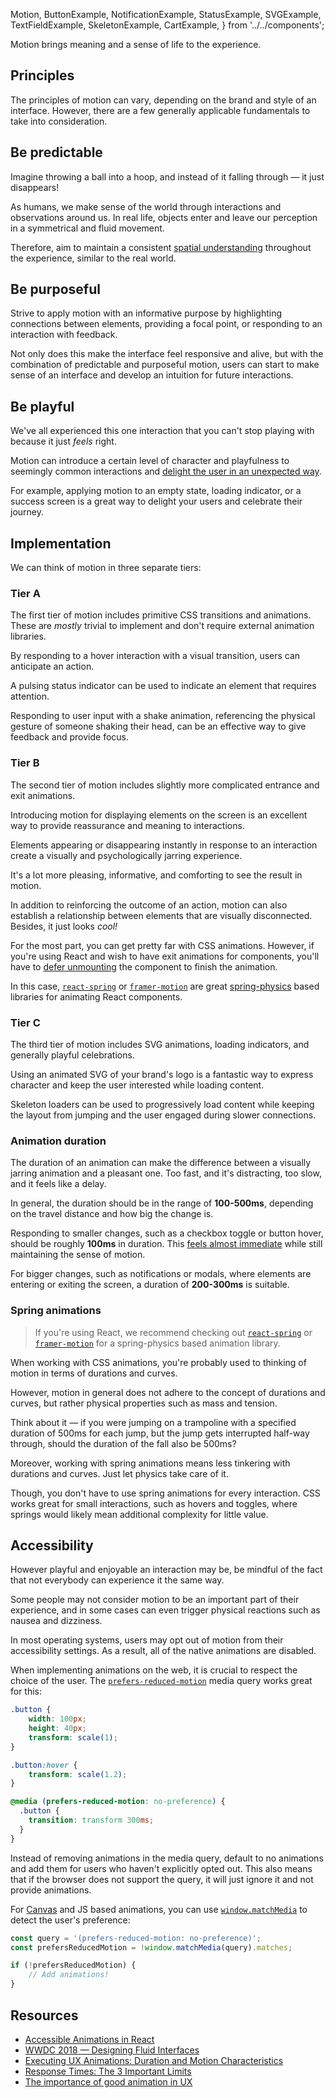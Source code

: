   Motion,
  ButtonExample,
  NotificationExample,
  StatusExample,
  SVGExample,
  TextFieldExample,
  SkeletonExample,
  CartExample,
} from '../../components';

<article>

<Title>
    Motion
</Title>

Motion brings meaning and a sense of life to the experience.

<div className="center">
    <Motion />
</div>

</article>

<article>

## Principles

The principles of motion can vary, depending on the brand and style of an interface.
However, there are a few generally applicable fundamentals to take into consideration.

## Be predictable

Imagine throwing a ball into a hoop, and instead of it falling through — it just disappears!

As humans, we make sense of the world through interactions and observations around us.
In real life, objects enter and leave our perception in a symmetrical and fluid movement.

Therefore, aim to maintain a consistent [spatial understanding](https://en.wikipedia.org/wiki/Spatial_ability#Spatial_perception) throughout the experience, similar to the real world.

<!-- example (fade elements in and out) -->

## Be purposeful

Strive to apply motion with an informative purpose by highlighting connections between elements,
providing a focal point, or responding to an interaction with feedback.

Not only does this make the interface feel responsive and alive,
but with the combination of predictable and purposeful motion, users can start to make sense of an interface and develop an intuition for future interactions.

## Be playful

We've all experienced this one interaction that you can't stop playing with because it just _feels_ right.

Motion can introduce a certain level of character and playfulness to seemingly common interactions and [delight the user in an unexpected way](https://www.youtube.com/watch?v=Z2d9rw9RwyE).

For example, applying motion to an empty state, loading indicator, or a success screen is a great way to delight your users and celebrate their journey.

</article>

<article>

## Implementation

We can think of motion in three separate tiers:

### Tier A

The first tier of motion includes primitive CSS transitions and animations.
These are _mostly_ trivial to implement and don't require external animation libraries.

By responding to a hover interaction with a visual transition, users can anticipate an action.

<ButtonExample />

A pulsing status indicator can be used to indicate an element that requires attention.

<StatusExample />

Responding to user input with a shake animation,
referencing the physical gesture of someone shaking their head, can be an effective way to give feedback and provide focus.

<TextFieldExample />

### Tier B

The second tier of motion includes slightly more complicated entrance and exit animations.

Introducing motion for displaying elements on the screen is an excellent way to provide reassurance and meaning to interactions.

Elements appearing or disappearing instantly in response to an interaction create a visually and psychologically jarring experience.

<NotificationExample animate={false} />

It's a lot more pleasing, informative, and comforting to see the result in motion.

<NotificationExample />

In addition to reinforcing the outcome of an action, motion can also establish a relationship between elements that are visually disconnected.
Besides, it just looks _cool!_

<CartExample />

For the most part, you can get pretty far with CSS animations.
However, if you're using React and wish to have exit animations for components,
you'll have to [defer unmounting](https://github.com/reactjs/rfcs/issues/128) the component to finish the animation.

In this case, [`react-spring`](https://www.react-spring.io/) or [`framer-motion`](https://www.framer.com/motion/) are great [spring-physics](#spring-animations) based libraries for animating React components.

### Tier C

The third tier of motion includes SVG animations, loading indicators, and generally playful celebrations.

Using an animated SVG of your brand's logo is a fantastic way to express character and keep the user interested while loading content.

<SVGExample />

Skeleton loaders can be used to progressively load content while keeping the layout from jumping and the user engaged during slower connections.

<SkeletonExample />

### Animation duration

The duration of an animation can make the difference between a visually jarring animation and a pleasant one.
Too fast, and it's distracting, too slow, and it feels like a delay.

In general, the duration should be in the range of **100-500ms**, depending on the travel distance and how big the change is.

Responding to smaller changes, such as a checkbox toggle or button hover, should be roughly **100ms** in duration.
This [feels almost immediate](https://www.nngroup.com/articles/response-times-3-important-limits/) while still maintaining the sense of motion.

For bigger changes, such as notifications or modals, where elements are entering or exiting the screen, a duration of **200-300ms** is suitable.

### Spring animations

> If you're using React, we recommend checking out [`react-spring`](https://www.react-spring.io/) or [`framer-motion`](https://www.framer.com/motion/) for a spring-physics based animation library.

When working with CSS animations, you're probably used to thinking of motion in terms of durations and curves.

However, motion in general does not adhere to the concept of durations and curves, but rather physical properties such as mass and tension.

Think about it — if you were jumping on a trampoline with a specified duration of 500ms for each jump, but the jump gets interrupted half-way through, should the duration of the fall also be 500ms?

Moreover, working with spring animations means less tinkering with durations and curves. Just let physics take care of it.

Though, you don't have to use spring animations for every interaction.
CSS works great for small interactions, such as hovers and toggles, where springs would likely mean additional complexity for little value.

</article>

<article>

## Accessibility

However playful and enjoyable an interaction may be, be mindful of the fact that not everybody can experience it the same way.

Some people may not consider motion to be an important part of their experience, and in some cases can even trigger physical reactions such as nausea and dizziness.

In most operating systems, users may opt out of motion from their accessibility settings. As a result, all of the native animations are disabled.

When implementing animations on the web, it is crucial to respect the choice of the user. The [`prefers-reduced-motion`](https://developer.mozilla.org/en-US/docs/Web/CSS/@media/prefers-reduced-motion) media query works great for this:

```css
.button {
    width: 100px;
    height: 40px;
    transform: scale(1);
}

.button:hover {
    transform: scale(1.2);
}

@media (prefers-reduced-motion: no-preference) {
  .button {
    transition: transform 300ms;
  }
}
```

Instead of removing animations in the media query, default to no animations and add them for users who haven't explicitly opted out.
This also means that if the browser does not support the query, it will just ignore it and not provide animations.

For [Canvas](https://developer.mozilla.org/en-US/docs/Web/API/Canvas_API) and JS based animations, you can use [`window.matchMedia`](https://developer.mozilla.org/en-US/docs/Web/API/Window/matchMedia) to detect the user's preference:

```js
const query = '(prefers-reduced-motion: no-preference)';
const prefersReducedMotion = !window.matchMedia(query).matches;

if (!prefersReducedMotion) {
    // Add animations!
}
```

</article>

<article>

## Resources

- [Accessible Animations in React](https://joshwcomeau.com/react/prefers-reduced-motion/)
- [WWDC 2018 — Designing Fluid Interfaces](https://developer.apple.com/videos/play/wwdc2018/803)
- [Executing UX Animations: Duration and Motion Characteristics](https://www.nngroup.com/articles/animation-duration/)
- [Response Times: The 3 Important Limits](https://www.nngroup.com/articles/response-times-3-important-limits/)
- [The importance of good animation in UX](https://www.invisionapp.com/inside-design/importance-good-animation-ux/)

</article>
